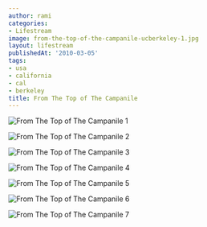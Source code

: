 ```yaml
---
author: rami
categories:
- Lifestream
image: from-the-top-of-the-campanile-ucberkeley-1.jpg
layout: lifestream
publishedAt: '2010-03-05'
tags:
- usa
- california
- cal
- berkeley
title: From The Top of The Campanile
---
```


![From The Top of The Campanile 1](/assets/images/content/lifestream/from-the-top-of-the-campanile-ucberkeley-1.jpg)

![From The Top of The Campanile 2](/assets/images/content/lifestream/from-the-top-of-the-campanile-ucberkeley-2.jpg)

![From The Top of The Campanile 3](/assets/images/content/lifestream/from-the-top-of-the-campanile-ucberkeley-3.jpg)

![From The Top of The Campanile 4](/assets/images/content/lifestream/from-the-top-of-the-campanile-ucberkeley-4.jpg)

![From The Top of The Campanile 5](/assets/images/content/lifestream/from-the-top-of-the-campanile-ucberkeley-5.jpg)

![From The Top of The Campanile 6](/assets/images/content/lifestream/from-the-top-of-the-campanile-ucberkeley-6.jpg)

![From The Top of The Campanile 7](/assets/images/content/lifestream/from-the-top-of-the-campanile-ucberkeley-7.jpg)
